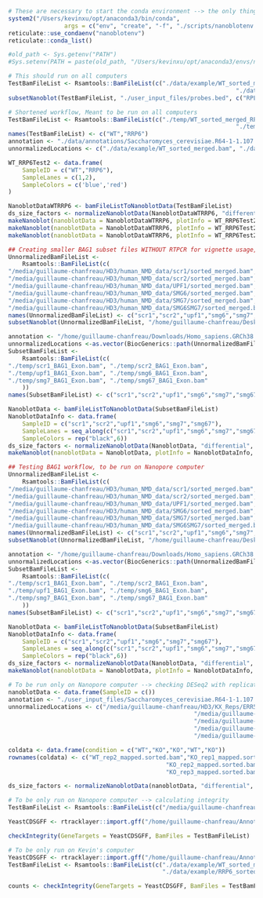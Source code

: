 ```r
# These are necessary to start the conda environment --> the only thing we need the user to identify is the path to their conda library. Users can get this using which conda in their terminal. 
system2("/Users/kevinxu/opt/anaconda3/bin/conda", 
				args = c("env", "create", "-f", "./scripts/nanoblotenv.yml"))
reticulate::use_condaenv("nanoblotenv")
reticulate::conda_list()

#old_path <- Sys.getenv("PATH")
#Sys.setenv(PATH = paste(old_path, "/Users/kevinxu/opt/anaconda3/envs/nanoblotenv/bin", sep = ":"))
```

```r
# This should run on all computers
TestBamFileList <- Rsamtools::BamFileList(c("./data/example/WT_sorted_merged.bam",
																 "./data/example/RRP6_sorted_merged.bam"))
subsetNanoblot(TestBamFileList, "./user_input_files/probes.bed", c("RPL18A_Exon1"))
```



```r
# Shortened workflow, Meant to be run on all computers
TestBamFileList <- Rsamtools::BamFileList(c("./temp/WT_sorted_merged_RPL18A_Exon1.bam",
																 "./temp/RRP6_sorted_merged_RPL18A_Exon1.bam"))
names(TestBamFileList) <- c("WT","RRP6")
annotation <- "./data/annotations/Saccharomyces_cerevisiae.R64-1-1.107.gtf"
unnormalizedLocations <- c("./data/example/WT_sorted_merged.bam", "./data/example/RRP6_sorted_merged.bam")

WT_RRP6Test2 <- data.frame(
	SampleID = c("WT","RRP6"),
	SampleLanes = c(1,2),
	SampleColors = c('blue','red')
)

NanoblotDataWTRRP6 <- bamFileListToNanoblotData(TestBamFileList)
ds_size_factors <- normalizeNanoblotData(NanoblotDataWTRRP6, "differential", unnormalizedLocations, annotation)
makeNanoblot(nanoblotData = NanoblotDataWTRRP6, plotInfo = WT_RRP6Test2, blotType = "ridge")
makeNanoblot(nanoblotData = NanoblotDataWTRRP6, plotInfo = WT_RRP6Test2, blotType = "violin")
makeNanoblot(nanoblotData = NanoblotDataWTRRP6, plotInfo = WT_RRP6Test2, size_factors = ds_size_factors)
```

```r
## Creating smaller BAG1 subset files WITHOUT RTPCR for vignette usage, to be run on Nanopore computer
UnnormalizedBamFileList <- 
	Rsamtools::BamFileList(c(
"/media/guillaume-chanfreau/HD3/human_NMD_data/scr1/sorted_merged.bam",
"/media/guillaume-chanfreau/HD3/human_NMD_data/scr2/sorted_merged.bam",
"/media/guillaume-chanfreau/HD3/human_NMD_data/UPF1/sorted_merged.bam",
"/media/guillaume-chanfreau/HD3/human_NMD_data/SMG6/sorted_merged.bam",
"/media/guillaume-chanfreau/HD3/human_NMD_data/SMG7/sorted_merged.bam",
"/media/guillaume-chanfreau/HD3/human_NMD_data/SMG6SMG7/sorted_merged.bam"))
names(UnnormalizedBamFileList) <- c("scr1","scr2","upf1","smg6","smg7","smg67")
subsetNanoblot(UnnormalizedBamFileList, "/home/guillaume-chanfreau/Desktop/user_input_files/probes.bed", c("BAG1_Exon"), cDNA = TRUE)

annotation <- "/home/guillaume-chanfreau/Downloads/Homo_sapiens.GRCh38.107.gtf"
unnormalizedLocations <-as.vector(BiocGenerics::path(UnnormalizedBamFileList))
SubsetBamFileList <- 
	Rsamtools::BamFileList(c(
"./temp/scr1_BAG1_Exon.bam", "./temp/scr2_BAG1_Exon.bam",
"./temp/upf1_BAG1_Exon.bam", "./temp/smg6_BAG1_Exon.bam",
"./temp/smg7_BAG1_Exon.bam", "./temp/smg67_BAG1_Exon.bam"
	))
names(SubsetBamFileList) <- c("scr1","scr2","upf1","smg6","smg7","smg67")

NanoblotData <- bamFileListToNanoblotData(SubsetBamFileList)
NanoblotDataInfo <- data.frame(
	SampleID = c("scr1","scr2","upf1","smg6","smg7","smg67"),
	SampleLanes = seq_along(c("scr1","scr2","upf1","smg6","smg7","smg67")),
	SampleColors = rep("black",6))
ds_size_factors <- normalizeNanoblotData(NanoblotData, "differential", unnormalizedLocations, annotation)
makeNanoblot(nanoblotData = NanoblotData, plotInfo = NanoblotDataInfo, size_factors = ds_size_factors)

```



```r
## Testing BAG1 workflow, to be run on Nanopore computer
UnnormalizedBamFileList <- 
	Rsamtools::BamFileList(c(
"/media/guillaume-chanfreau/HD3/human_NMD_data/scr1/sorted_merged.bam",
"/media/guillaume-chanfreau/HD3/human_NMD_data/scr2/sorted_merged.bam",
"/media/guillaume-chanfreau/HD3/human_NMD_data/UPF1/sorted_merged.bam",
"/media/guillaume-chanfreau/HD3/human_NMD_data/SMG6/sorted_merged.bam",
"/media/guillaume-chanfreau/HD3/human_NMD_data/SMG7/sorted_merged.bam",
"/media/guillaume-chanfreau/HD3/human_NMD_data/SMG6SMG7/sorted_merged.bam"))
names(UnnormalizedBamFileList) <- c("scr1","scr2","upf1","smg6","smg7","smg67")
subsetNanoblot(UnnormalizedBamFileList, "/home/guillaume-chanfreau/Desktop/user_input_files/probes.bed", c("BAG1_Exon"), viewingWindow = "BAG1_vw", cDNA = TRUE)

annotation <- "/home/guillaume-chanfreau/Downloads/Homo_sapiens.GRCh38.107.gtf"
unnormalizedLocations <-as.vector(BiocGenerics::path(UnnormalizedBamFileList))
SubsetBamFileList <- 
	Rsamtools::BamFileList(c(
"./temp/scr1_BAG1_Exon.bam", "./temp/scr2_BAG1_Exon.bam",
"./temp/upf1_BAG1_Exon.bam", "./temp/smg6_BAG1_Exon.bam",
"./temp/smg7_BAG1_Exon.bam", "./temp/smg67_BAG1_Exon.bam"
	))
names(SubsetBamFileList) <- c("scr1","scr2","upf1","smg6","smg7","smg67")

NanoblotData <- bamFileListToNanoblotData(SubsetBamFileList)
NanoblotDataInfo <- data.frame(
	SampleID = c("scr1","scr2","upf1","smg6","smg7","smg67"),
	SampleLanes = seq_along(c("scr1","scr2","upf1","smg6","smg7","smg67")),
	SampleColors = rep("black",6))
ds_size_factors <- normalizeNanoblotData(NanoblotData, "differential", unnormalizedLocations, annotation)
makeNanoblot(nanoblotData = NanoblotData, plotInfo = NanoblotDataInfo, size_factors = ds_size_factors)

```


```r
# To be run only on Nanopore computer --> checking DESeq2 with replicate samples 
nanoblotData <- data.frame(SampleID = c())
annotation <- "./user_input_files/Saccharomyces_cerevisiae.R64-1-1.107.gtf"
unnormalizedLocations <- c("/media/guillaume-chanfreau/HD3/KX_Reps/ERR5767189/WT_rep2_mapped.sorted.bam",
													 "/media/guillaume-chanfreau/HD3/KX_Reps/ERR5767190/KO_rep1_mapped.sorted.bam",
													 "/media/guillaume-chanfreau/HD3/KX_Reps/ERR5767191/KO_rep2_mapped.sorted.bam",
													 "/media/guillaume-chanfreau/HD3/KX_Reps/ERR5767192/WT_rep3_mapped.sorted.bam",
													 "/media/guillaume-chanfreau/HD3/KX_Reps/ERR5767193/KO_rep3_mapped.sorted.bam")

coldata <- data.frame(condition = c("WT","KO","KO","WT","KO"))
rownames(coldata) <- c("WT_rep2_mapped.sorted.bam","KO_rep1_mapped.sorted.bam",
											 "KO_rep2_mapped.sorted.bam","WT_rep3_mapped.sorted.bam",
											 "KO_rep3_mapped.sorted.bam")

ds_size_factors <- normalizeNanoblotData(nanoblotData, "differential", unnormalizedLocations, annotation, coldata,  "/home/guillaume-chanfreau/Desktop/WT_KO_DESeq2.csv")


```

```r
# To be only run on Nanopore computer --> calculating integrity
TestBamFileList <- Rsamtools::BamFileList(c("/media/guillaume-chanfreau/HD3/TRAMP_Direct/WT.bam", "/media/guillaume-chanfreau/HD3/TRAMP_Direct/RRP6.bam", "/media/guillaume-chanfreau/HD3/TRAMP_Direct/TRF4_3.bam"))

YeastCDSGFF <- rtracklayer::import.gff("/home/guillaume-chanfreau/Annotation_files/saccharomyces_cerevisiae.20210411.CDS.no_mito.gff")

checkIntegrity(GeneTargets = YeastCDSGFF, BamFiles = TestBamFileList)
```

```r
# To be only run on Kevin's computer 
YeastCDSGFF <- rtracklayer::import.gff("/home/guillaume-chanfreau/Annotation_files/saccharomyces_cerevisiae.20210411.CDS.no_mito.gff")
TestBamFileList <- Rsamtools::BamFileList(c("./data/example/WT_sorted_merged.bam",
                                            "./data/example/RRP6_sorted_merged.bam"))

counts <- checkIntegrity(GeneTargets = YeastCDSGFF, BamFiles = TestBamFileList)
```



